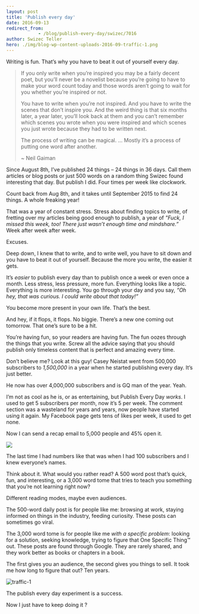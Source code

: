 ```yaml
---
layout: post
title: 'Publish every day'
date: 2016-09-13
redirect_from: 
            - /blog/publish-every-day/swizec/7016
author: Swizec Teller
hero: ./img/blog-wp-content-uploads-2016-09-traffic-1.png
---
```

Writing is fun. That’s why you have to beat it out of yourself every day.

> If you only write when you’re inspired you may be a fairly decent poet, but you’ll never be a novelist because you’re going to have to make your word count today and those words aren’t going to wait for you whether you’re inspired or not.
>
>
>
>
>
> You have to write when you’re not inspired. And you have to write the scenes that don’t inspire you. And the weird thing is that six months later, a year later, you’ll look back at them and you can’t remember which scenes you wrote when you were inspired and which scenes you just wrote because they had to be written next.
>
>
>
>
>
> The process of writing can be magical. … Mostly it’s a process of putting one word after another.
>
>
>
> ~ Neil Gaiman

Since August 8th, I’ve published 24 things – 24 things in 36 days. Call them articles or blog posts or just 500 words on a random thing Swizec found interesting that day. But publish I did. Four times per week like clockwork.



Count back from Aug 8th, and it takes until September 2015 to find 24 things. A whole freaking year!



That was a year of constant stress. Stress about finding topics to write, of fretting over my articles being good enough to publish, a year of _"Fuck, I missed this week, too! There just wasn’t enough time and mindshare.”_ Week after week after week.



Excuses.



Deep down, I knew that to write, and to write well, you have to sit down and you have to beat it out of yourself. Because the more you write, the easier it gets.



It’s _easier_ to publish every day than to publish once a week or even once a month. Less stress, less pressure, more fun. Everything looks like a topic. Everything is more interesting. You go through your day and you say, _“Oh hey, that was curious. I could write about that today!”_



You become more present in your own life. That’s the best.



And hey, if it flops, it flops. No biggie. There’s a new one coming out tomorrow. That one’s sure to be a hit.



You’re having fun, so your readers are having fun. The fun oozes through the things that you write. Screw all the advice saying that you should publish only timeless content that is perfect and amazing every time.



Don’t believe me? Look at this guy! Casey Neistat went from 500,000 subscribers to _1,500,000_ in a year when he started publishing every day. It’s just better.





He now has over 4,000,000 subscribers and is GQ man of the year. Yeah.



I’m not as cool as he is, or as entertaining, but Publish Every Day _works_. I used to get 5 subscribers per month, now it’s 5 per week. The comment section was a wasteland for years and years, now people have started using it again. My Facebook page gets tens of likes per week, it used to get none.



Now I can send a recap email to 5,000 people and 45% open it.



![](./img/i-mS25.gif)

The last time I had numbers like that was when I had 100 subscribers and I knew everyone’s names.



Think about it. What would you rather read? A 500 word post that’s quick, fun, and interesting, or a 3,000 word tome that tries to teach you something that you’re not learning right now?



Different reading modes, maybe even audiences.



The 500-word daily post is for people like me: browsing at work, staying informed on things in the industry, feeding curiosity. These posts can sometimes go viral.



The 3,000 word tome is for people like me _with a specific problem_: looking for a solution, seeking knowledge, trying to figure that One Specific Thing™ out. These posts are found through Google. They are rarely shared, and they work better as books or chapters in a book.



The first gives you an audience, the second gives you things to sell. It took me how long to figure that out? Ten years.



![traffic-1](./img/blog-wp-content-uploads-2016-09-traffic-1.png)



The publish every day experiment is a success.



Now I just have to keep doing it ?